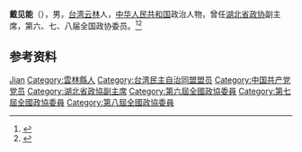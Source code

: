 '''戴见能'''（{{bd|1924年|}}），男，[[台湾|台湾]][[云林|云林]]人，[[中华人民共和国|中华人民共和国]]政治人物，曾任[[湖北省政协|湖北省政协]]副主席，第六、七、八届全国政协委员。<ref>{{Cite book|title=历届全国政协委员人名辞典|author=|publisher=中国国际广播出版社|year=1996|isbn=9787507813746|location=北京|pages=286}}</ref><ref>{{Cite book|title=中华人民共和国职官志|author=何虎生, 李耀东, 向常福主编|publisher=中国社会出版社|year=2003|isbn=9787800883934|location=北京|pages=}}</ref>

== 参考资料 ==
{{reflist}}

{{中国人物小作品}}
{{台湾民主自治同盟第三届总部理事会}}

{{Authority control}}
{{DEFAULTSORT:Dai戴}}
[[Category:戴姓|Jian]]
[[Category:雲林縣人|Category:雲林縣人]]
[[Category:台湾民主自治同盟盟员|Category:台湾民主自治同盟盟员]]
[[Category:中国共产党党员|Category:中国共产党党员]]
[[Category:湖北省政協副主席|Category:湖北省政協副主席]]
[[Category:第六屆全國政協委員|Category:第六屆全國政協委員]]
[[Category:第七屆全國政協委員|Category:第七屆全國政協委員]]
[[Category:第八屆全國政協委員|Category:第八屆全國政協委員]]